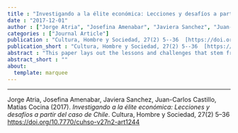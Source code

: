 ```yaml
---
title : "Investigando a la élite económica: Lecciones y desafíos a partir del caso de Chile"
date : "2017-12-01"
author : ["Jorge Atria", "Josefina Amenabar", "Javiera Sanchez", "Juan-Carlos Castillo", "Matias Cocina"]
categories : ["Journal Article"]
publication : "Cultura, Hombre y Sociedad, 27(2) 5--36  [https://doi.org/10.7770/cuhso-v27n2-art1244](https://doi.org/10.7770/cuhso-v27n2-art1244)"
publication_short : "Cultura, Hombre y Sociedad, 27(2) 5--36  [https://doi.org/10.7770/cuhso-v27n2-art1244](https://doi.org/10.7770/cuhso-v27n2-art1244)"
abstract : "This paper lays out the lessons and challenges that stem from the last 25 years of research on Chilean elites. Particular emphasis is given to works that study economic elites. Based on 12 in-depth interviews with some of the main researchers in the field, the paper offers a systematic analysis of the grounds on which these researchers justify their use of the concept of elites to refer to the upper strata of Chilean society, in detriment of other concepts such as ruling class or aristocracy. The paper also analyzes the approaches and strategies used by them, their samples and methods, and the difficulties they find in the fieldwork, contributing to a reflexive analysis on the ways of researching the contemporary elites. Finally, challenges and avenues for future research in~this area are proposed."
abstract_short : ""
about:
  template: marquee
---
```

---


::: {.callout-note title="How to cite this work"}

Jorge Atria, Josefina Amenabar, Javiera Sanchez, Juan-Carlos Castillo, Matias Cocina (2017). *Investigando a la élite económica: Lecciones y desafíos a partir del caso de Chile*. Cultura, Hombre y Sociedad, 27(2) 5--36  [https://doi.org/10.7770/cuhso-v27n2-art1244](https://doi.org/10.7770/cuhso-v27n2-art1244)

:::

